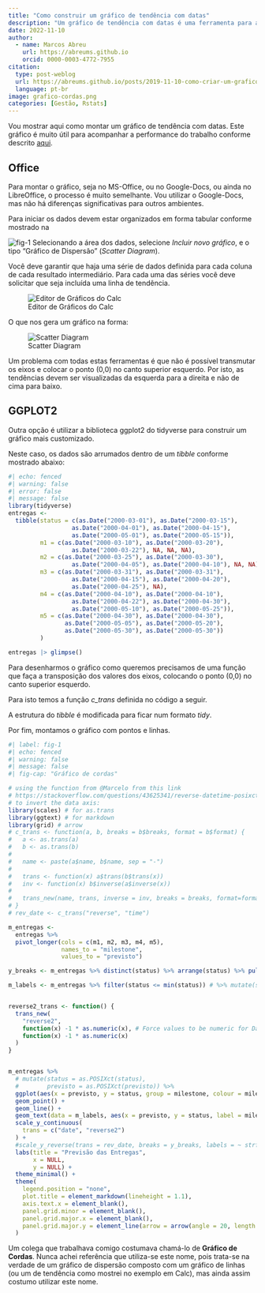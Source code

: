 ```yaml
---
title: "Como construir um gráfico de tendência com datas"
description: "Um gráfico de tendência com datas é uma ferramenta para ajudar na análise da performance do trabalho."
date: 2022-11-10
author: 
  - name: Marcos Abreu
    url: https://abreums.github.io
    orcid: 0000-0003-4772-7955
citation:
  type: post-weblog
  url: https://abreums.github.io/posts/2019-11-10-como-criar-um-grafico-de-cordas/
  language: pt-br
image: grafico-cordas.png
categories: [Gestão, Rstats]
---
```


Vou mostrar aqui como montar um gráfico de tendência com datas. Este gráfico é muito útil para acompanhar a performance do trabalho conforme descrito [aqui](https://abreums.github.io/posts/2022-11-10-rastreando-a-performance-do-trabalho/).

## Office

Para montar o gráfico, seja no MS-Office, ou no Google-Docs, ou ainda no LibreOffice, o processo é muito semelhante. Vou utilizar o Google-Docs, mas não há diferenças significativas para outros ambientes.

Para iniciar os dados devem estar organizados em forma tabular conforme mostrado na

![fig-1](fig-1.png) Selecionando a área dos dados, selecione *Incluir novo gráfico*, e o tipo "Gráfico de Dispersão" (*Scatter Diagram*).

Você deve garantir que haja uma série de dados definida para cada coluna de cada resultado intermediário. Para cada uma das séries você deve solicitar que seja incluída uma linha de tendência.

![Editor de Gráficos do Calc](fig-2.png)

O que nos gera um gráfico na forma:

![Scatter Diagram](grafico-cordas.png)

Um problema com todas estas ferramentas é que não é possível transmutar os eixos e colocar o ponto (0,0) no canto superior esquerdo. Por isto, as tendências devem ser visualizadas da esquerda para a direita e não de cima para baixo.

## GGPLOT2

Outra opção é utilizar a biblioteca ggplot2 do tidyverse para construir um gráfico mais customizado.

Neste caso, os dados são arrumados dentro de um *tibble* conforme mostrado abaixo:

```r
#| echo: fenced
#| warning: false
#| error: false
#| message: false
library(tidyverse)
entregas <- 
  tibble(status = c(as.Date("2000-03-01"), as.Date("2000-03-15"), 
                  as.Date("2000-04-01"), as.Date("2000-04-15"), 
                  as.Date("2000-05-01"), as.Date("2000-05-15")),
         m1 = c(as.Date("2000-03-10"), as.Date("2000-03-20"), 
                  as.Date("2000-03-22"), NA, NA, NA),
         m2 = c(as.Date("2000-03-25"), as.Date("2000-03-30"), 
                  as.Date("2000-04-05"), as.Date("2000-04-10"), NA, NA),
         m3 = c(as.Date("2000-03-31"), as.Date("2000-03-31"), 
                  as.Date("2000-04-15"), as.Date("2000-04-20"), 
                  as.Date("2000-04-25"), NA),
         m4 = c(as.Date("2000-04-10"), as.Date("2000-04-10"), 
                  as.Date("2000-04-22"), as.Date("2000-04-30"), 
                  as.Date("2000-05-10"), as.Date("2000-05-25")),
         m5 = c(as.Date("2000-04-30"), as.Date("2000-04-30"),
                as.Date("2000-05-05"), as.Date("2000-05-20"),
                as.Date("2000-05-30"), as.Date("2000-05-30"))
         )

entregas |> glimpse()
```

Para desenharmos o gráfico como queremos precisamos de uma função que faça a transposição dos valores dos eixos, colocando o ponto (0,0) no canto superior esquerdo.

Para isto temos a função *c_trans* definida no código a seguir.

A estrutura do *tibble* é modificada para ficar num formato *tidy*.

Por fim, montamos o gráfico com pontos e linhas.

```r
#| label: fig-1
#| echo: fenced
#| warning: false
#| message: false
#| fig-cap: "Gráfico de cordas"

# using the function from @Marcelo from this link 
# https://stackoverflow.com/questions/43625341/reverse-datetime-posixct-data-axis-in-ggplot 
# to invert the data axis: 
library(scales) # for as.trans
library(ggtext) # for markdown
library(grid) # arrow
# c_trans <- function(a, b, breaks = b$breaks, format = b$format) {
#   a <- as.trans(a)
#   b <- as.trans(b)
# 
#   name <- paste(a$name, b$name, sep = "-")
# 
#   trans <- function(x) a$trans(b$trans(x))
#   inv <- function(x) b$inverse(a$inverse(x))
# 
#   trans_new(name, trans, inverse = inv, breaks = breaks, format=format)
# }
# rev_date <- c_trans("reverse", "time")

m_entregas <- 
  entregas %>% 
  pivot_longer(cols = c(m1, m2, m3, m4, m5),
               names_to = "milestone", 
               values_to = "previsto")

y_breaks <- m_entregas %>% distinct(status) %>% arrange(status) %>% pull()  #%>% as.POSIXct()

m_labels <- m_entregas %>% filter(status <= min(status)) # %>% mutate(status = as.POSIXct(status - 2), previsto = as.POSIXct(previsto + 3))


reverse2_trans <- function() {
  trans_new(
    "reverse2",
    function(x) -1 * as.numeric(x), # Force values to be numeric for Date objects
    function(x) -1 * as.numeric(x)
  )
}


m_entregas %>% 
  # mutate(status = as.POSIXct(status),
  #        previsto = as.POSIXct(previsto)) %>% 
  ggplot(aes(x = previsto, y = status, group = milestone, colour = milestone)) +
  geom_point() +
  geom_line() +
  geom_text(data = m_labels, aes(x = previsto, y = status, label = milestone)) +
  scale_y_continuous(
    trans = c("date", "reverse2")
  ) +
  #scale_y_reverse(trans = rev_date, breaks = y_breaks, labels = ~ strftime(., "%b %d")) +
  labs(title = "Previsão das Entregas",
       x = NULL,
       y = NULL) +
  theme_minimal() +
  theme(
    legend.position = "none",
    plot.title = element_markdown(lineheight = 1.1),
    axis.text.x = element_blank(),
    panel.grid.minor = element_blank(),
    panel.grid.major.x = element_blank(),
    panel.grid.major.y = element_line(arrow = arrow(angle = 20, length = unit(0.1, "inches"), type = "closed"))
  ) 

```

Um colega que trabalhava comigo costumava chamá-lo de **Gráfico de Cordas**. Nunca achei referência que utiliza-se este nome, pois trata-se na verdade de um gráfico de dispersão composto com um gráfico de linhas (ou um de tendência como mostrei no exemplo em Calc), mas ainda assim costumo utilizar este nome.
